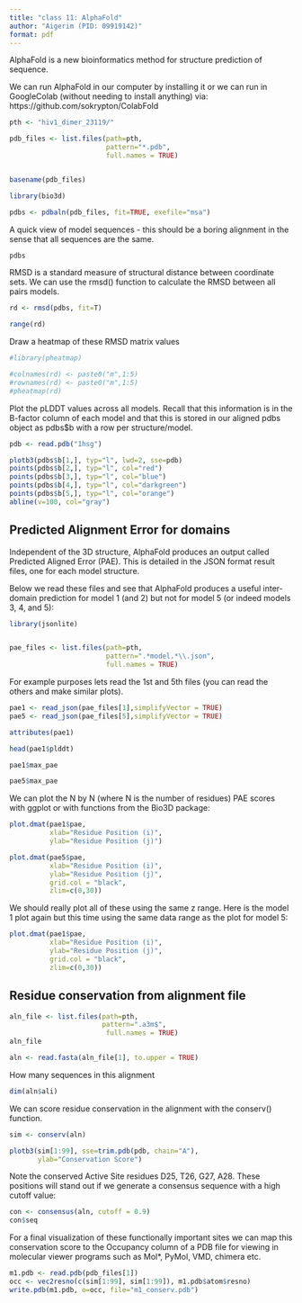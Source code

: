 ```yaml
---
title: "class 11: AlphaFold"
author: "Aigerim (PID: 09919142)"
format: pdf
---
```


AlphaFold is a new bioinformatics method for structure prediction of sequence.

We can run AlphaFold in our computer by installing it or we can run in GoogleColab (without needing to install anything) via: https://github.com/sokrypton/ColabFold

```r
pth <- "hiv1_dimer_23119/"
```


```r
pdb_files <- list.files(path=pth,
                        pattern="*.pdb",
                        full.names = TRUE)


basename(pdb_files)
```

```r
library(bio3d)
```

```r
pdbs <- pdbaln(pdb_files, fit=TRUE, exefile="msa")
```

A quick view of model sequences - this should be a boring alignment in the sense that all sequences are the same.

```r
pdbs
```


RMSD is a standard measure of structural distance between coordinate sets. We can use the rmsd() function to calculate the RMSD between all pairs models.


```r
rd <- rmsd(pdbs, fit=T)
```


```r
range(rd)
```

Draw a heatmap of these RMSD matrix values

```r
#library(pheatmap)

#colnames(rd) <- paste0("m",1:5)
#rownames(rd) <- paste0("m",1:5)
#pheatmap(rd)
```


Plot the pLDDT values across all models. Recall that this information is in the B-factor column of each model and that this is stored in our aligned pdbs object as pdbs$b with a row per structure/model.

```r
pdb <- read.pdb("1hsg")
```

```r
plotb3(pdbs$b[1,], typ="l", lwd=2, sse=pdb)
points(pdbs$b[2,], typ="l", col="red")
points(pdbs$b[3,], typ="l", col="blue")
points(pdbs$b[4,], typ="l", col="darkgreen")
points(pdbs$b[5,], typ="l", col="orange")
abline(v=100, col="gray")
```



## Predicted Alignment Error for domains

Independent of the 3D structure, AlphaFold produces an output called Predicted Aligned Error (PAE). This is detailed in the JSON format result files, one for each model structure.

Below we read these files and see that AlphaFold produces a useful inter-domain prediction for model 1 (and 2) but not for model 5 (or indeed models 3, 4, and 5):

```r
library(jsonlite)


pae_files <- list.files(path=pth,
                        pattern=".*model.*\\.json",
                        full.names = TRUE)
```


For example purposes lets read the 1st and 5th files (you can read the others and make similar plots).

```r
pae1 <- read_json(pae_files[1],simplifyVector = TRUE)
pae5 <- read_json(pae_files[5],simplifyVector = TRUE)

attributes(pae1)
```

```r
head(pae1$plddt) 
```

```r
pae1$max_pae
```

```r
pae5$max_pae
```


We can plot the N by N (where N is the number of residues) PAE scores with ggplot or with functions from the Bio3D package:


```r
plot.dmat(pae1$pae, 
          xlab="Residue Position (i)",
          ylab="Residue Position (j)")
```


```r
plot.dmat(pae5$pae, 
          xlab="Residue Position (i)",
          ylab="Residue Position (j)",
          grid.col = "black",
          zlim=c(0,30))
```


We should really plot all of these using the same z range. Here is the model 1 plot again but this time using the same data range as the plot for model 5:

```r
plot.dmat(pae1$pae, 
          xlab="Residue Position (i)",
          ylab="Residue Position (j)",
          grid.col = "black",
          zlim=c(0,30))
```



## Residue conservation from alignment file

```r
aln_file <- list.files(path=pth,
                       pattern=".a3m$",
                        full.names = TRUE)
aln_file
```

```r
aln <- read.fasta(aln_file[1], to.upper = TRUE)
```

How many sequences in this alignment  

```r
dim(aln$ali)
```

We can score residue conservation in the alignment with the conserv() function.

```r
sim <- conserv(aln)
```


```r
plotb3(sim[1:99], sse=trim.pdb(pdb, chain="A"),
       ylab="Conservation Score")
```


Note the conserved Active Site residues D25, T26, G27, A28. These positions will stand out if we generate a consensus sequence with a high cutoff value:


```r
con <- consensus(aln, cutoff = 0.9)
con$seq
```


For a final visualization of these functionally important sites we can map this conservation score to the Occupancy column of a PDB file for viewing in molecular viewer programs such as Mol*, PyMol, VMD, chimera etc.

```r
m1.pdb <- read.pdb(pdb_files[1])
occ <- vec2resno(c(sim[1:99], sim[1:99]), m1.pdb$atom$resno)
write.pdb(m1.pdb, o=occ, file="m1_conserv.pdb")
```









